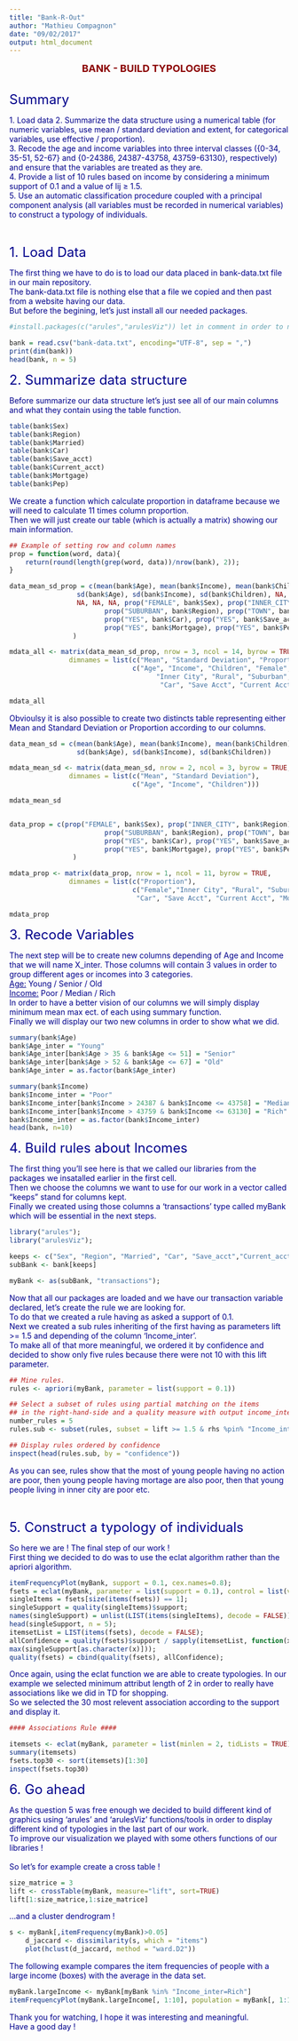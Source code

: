 ```yaml
---
title: "Bank-R-Out"
author: "Mathieu Compagnon"
date: "09/02/2017"
output: html_document
---
```



<p><font color = "darkred" size = 4><center><b>BANK - BUILD TYPOLOGIES</b></center></font><p>
<br>
<font color = "darkblue" size = 5>Summary</font>
<p><font color = "darkblue">
1. Load data 
2. Summarize the data structure using a numerical table (for numeric variables, use mean / standard deviation and extent, for categorical variables, use effective / proportion).<br>
3. Recode the age and income variables into three interval classes ({0-34, 35-51, 52-67} and {0-24386, 24387-43758, 43759-63130}, respectively) and ensure that the variables are treated as they are.<br>
4. Provide a list of 10 rules based on income by considering a minimum support of 0.1 and a value of lij ≥ 1.5.<br>
5. Use an automatic classification procedure coupled with a principal component analysis (all variables must be recorded in numerical variables) to construct a typology of individuals.
</font></p>
<br>
<p><font color = "darkblue" size = 5>1. Load Data</font></p>
<p><font color = "darkblue">The first thing we have to do is to load our data placed in bank-data.txt file in our main repository.<br>
The bank-data.txt file is nothing else that a file we copied and then past from a website having our data.<br>
But before the begining, let's just install all our needed packages.
</font></p>


```R
#install.packages(c("arules","arulesViz")) let in comment in order to not have to install every time.
```


```R
bank = read.csv("bank-data.txt", encoding="UTF-8", sep = ",")
print(dim(bank))
head(bank, n = 5)
```

<p><font color = "darkblue" size = 5>2. Summarize data structure</font><p>
<p><font color = "darkblue">
Before summarize our data structure let's just see all of our main columns and what they contain using the table function.
</font></p>


```R
table(bank$Sex)
table(bank$Region)
table(bank$Married)
table(bank$Car)
table(bank$Save_acct)
table(bank$Current_acct)
table(bank$Mortgage)
table(bank$Pep)
```

<p><font color = "darkblue">
We create a function which calculate proportion in dataframe because we will need to calculate 11 times column proportion.<br>
Then we will just create our table (which is actually a matrix) showing our main information. 
</font></p>


```R
## Example of setting row and column names
prop = function(word, data){
    return(round(length(grep(word, data))/nrow(bank), 2));
}

data_mean_sd_prop = c(mean(bank$Age), mean(bank$Income), mean(bank$Children), NA, NA, NA, NA, NA, NA, NA, NA, NA, NA, NA, #MEAN
                 sd(bank$Age), sd(bank$Income), sd(bank$Children), NA, NA, NA, NA, NA, NA, NA, NA, NA, NA, NA, #SD
                 NA, NA, NA, prop("FEMALE", bank$Sex), prop("INNER_CITY", bank$Region), prop("RURAL", bank$Region),  
                        prop("SUBURBAN", bank$Region), prop("TOWN", bank$Region), prop("YES", bank$Married), 
                        prop("YES", bank$Car), prop("YES", bank$Save_acct), prop("YES", bank$Current_acct),
                        prop("YES", bank$Mortgage), prop("YES", bank$Pep)#Proportion
                )

mdata_all <- matrix(data_mean_sd_prop, nrow = 3, ncol = 14, byrow = TRUE,
               dimnames = list(c("Mean", "Standard Deviation", "Proportion"),
                               c("Age", "Income", "Children", "Female", 
                                     "Inner City", "Rural", "Suburban", "Town", "Married", 
                                      "Car", "Save Acct", "Current Acct", "Mortgage", "Pep")))

mdata_all
```

<p><font color = "darkblue">
Obvioulsy it is also possible to create two distincts table representing either Mean and Standard Deviation or Proportion according to our columns. 
</font></p>


```R
data_mean_sd = c(mean(bank$Age), mean(bank$Income), mean(bank$Children),
                 sd(bank$Age), sd(bank$Income), sd(bank$Children))

mdata_mean_sd <- matrix(data_mean_sd, nrow = 2, ncol = 3, byrow = TRUE,
               dimnames = list(c("Mean", "Standard Deviation"),
                               c("Age", "Income", "Children")))

mdata_mean_sd


data_prop = c(prop("FEMALE", bank$Sex), prop("INNER_CITY", bank$Region), prop("RURAL", bank$Region),  
                        prop("SUBURBAN", bank$Region), prop("TOWN", bank$Region), prop("YES", bank$Married), 
                        prop("YES", bank$Car), prop("YES", bank$Save_acct), prop("YES", bank$Current_acct),
                        prop("YES", bank$Mortgage), prop("YES", bank$Pep)
                )

mdata_prop <- matrix(data_prop, nrow = 1, ncol = 11, byrow = TRUE,
               dimnames = list(c("Proportion"),
                               c("Female","Inner City", "Rural", "Suburban", "Town", "Married", 
                                "Car", "Save Acct", "Current Acct", "Mortgage", "Pep")))

mdata_prop
```

<p><font color = "darkblue" size = 5>3. Recode Variables</font><p>
<p><font color = "darkblue">
The next step will be to create new columns depending of Age and Income that we will name X_inter. Those columns will contain 3 values in order to group different ages or incomes into 3 categories. <br>
<u>Age:</u> Young / Senior / Old <br>
<u>Income:</u> Poor / Median / Rich <br>
In order to have a better vision of our columns we will simply display minimum mean max ect. of each using summary function.<br>
Finally we will display our two new columns in order to show what we did.
</font></p>


```R
summary(bank$Age)
bank$Age_inter = "Young"
bank$Age_inter[bank$Age > 35 & bank$Age <= 51] = "Senior"
bank$Age_inter[bank$Age > 52 & bank$Age <= 67] = "Old"
bank$Age_inter = as.factor(bank$Age_inter)
```


```R
summary(bank$Income)
bank$Income_inter = "Poor"
bank$Income_inter[bank$Income > 24387 & bank$Income <= 43758] = "Median"
bank$Income_inter[bank$Income > 43759 & bank$Income <= 63130] = "Rich"
bank$Income_inter = as.factor(bank$Income_inter)
head(bank, n=10)
```

<p><font color = "darkblue" size = 5>4. Build rules about Incomes</font><p>
<p><font color = "darkblue">
The first thing you'll see here is that we called our libraries from the packages we insatalled earlier in the first cell.<br>
Then we choose the columns we want to use for our work in a vector called "keeps" stand for columns kept.<br>
Finally we created using those columns a 'transactions' type called myBank which will be essential in the next steps.
</font></p>


```R
library("arules");
library("arulesViz");

keeps <- c("Sex", "Region", "Married", "Car", "Save_acct","Current_acct","Mortgage","Pep", "Age_inter", "Income_inter")
subBank <- bank[keeps]

myBank <- as(subBank, "transactions");
```

<p><font color = "darkblue">
Now that all our packages are loaded and we have our transaction variable declared, let's create the rule we are looking for. <br>
To do that we created a rule having as asked a support of 0.1. <br>
Next we created a sub rules inheriting of the first having as parameters lift >= 1.5 and depending of the column 'Income_inter'. <br>
To make all of that more meaningful, we ordered it by confidence and decided to show only five rules because there were not 10 with this lift parameter.
</font></p>


```R
## Mine rules.
rules <- apriori(myBank, parameter = list(support = 0.1))

## Select a subset of rules using partial matching on the items
## in the right-hand-side and a quality measure with output income_inter and lift >=1.5
number_rules = 5
rules.sub <- subset(rules, subset = lift >= 1.5 & rhs %pin% "Income_inter=")[1:number_rules]

## Display rules ordered by confidence
inspect(head(rules.sub, by = "confidence"))
```

<p><font color = "darkblue">As you can see, rules show that the most of young people having no action are poor, then young people having mortage are also poor, then that young people living in inner city are poor etc.</font><p>
<br>
<p><font color = "darkblue" size = 5>5. Construct a typology of individuals</font><p>
<p><font color = "darkblue">
So here we are ! The final step of our work ! <br>
First thing we decided to do was to use the eclat algorithm rather than the apriori algorithm.
</font></p>


```R
itemFrequencyPlot(myBank, support = 0.1, cex.names=0.8);
fsets = eclat(myBank, parameter = list(support = 0.1), control = list(verbose=FALSE));
singleItems = fsets[size(items(fsets)) == 1];
singleSupport = quality(singleItems)$support;
names(singleSupport) = unlist(LIST(items(singleItems), decode = FALSE));
head(singleSupport, n = 5);
itemsetList = LIST(items(fsets), decode = FALSE);
allConfidence = quality(fsets)$support / sapply(itemsetList, function(x)
max(singleSupport[as.character(x)]));
quality(fsets) = cbind(quality(fsets), allConfidence);
```

<p><font color = "darkblue">
Once again, using the eclat function we are able to create typologies. In our example we selected minimum attribut length of 2 in order to really have associations like we did in TD for shopping.<br>
So we selected the 30 most relevent association according to the support and display it.
</font></p>


```R
#### Associations Rule ####

itemsets <- eclat(myBank, parameter = list(minlen = 2, tidLists = TRUE)) #Dont take maxlen the more item there will be the best its gonna be
summary(itemsets)
fsets.top30 <- sort(itemsets)[1:30]
inspect(fsets.top30)
```

<p><font color = "darkblue" size = 5>6. Go ahead</font><p>
<p><font color = "darkblue">
As the question 5 was free enough we decided to build different kind of graphics using 'arules' and 'arulesViz' functions/tools in order to display different kind of typologies in the last part of our work.<br>
To improve our visualization we played with some others functions of our libraries !<br><br>
So let's for example create a cross table !
</font></p>


```R
size_matrice = 3
lift <- crossTable(myBank, measure="lift", sort=TRUE)
lift[1:size_matrice,1:size_matrice]
```

<p><font color = "darkblue">
...and a cluster dendrogram !
</font></p>


```R
s <- myBank[,itemFrequency(myBank)>0.05]
    d_jaccard <- dissimilarity(s, which = "items")
    plot(hclust(d_jaccard, method = "ward.D2"))
```

<p><font color = "darkblue">
The following example compares the item frequencies of people with a large income (boxes) with the average in the data set.
</font></p>


```R
myBank.largeIncome <- myBank[myBank %in% "Income_inter=Rich"]
itemFrequencyPlot(myBank.largeIncome[, 1:10], population = myBank[, 1:10])
```

<p><font color = "darkblue">
Thank you for watching, I hope it was interesting and meaningful. <br>
Have a good day !
</font></p>
